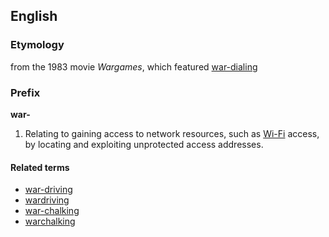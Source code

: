 ==English==
===Etymology===
from the 1983 movie ''Wargames'', which featured [[war-dialing]]

===Prefix===
'''war-'''
# Relating to gaining access to network resources, such as [[Wi-Fi]] access, by locating and exploiting unprotected access addresses.

====Related terms====
*[[war-driving]]
*[[wardriving]]
*[[war-chalking]]
*[[warchalking]]